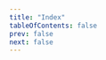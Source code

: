 ```yaml
---
title: "Index"
tableOfContents: false
prev: false
next: false
---
```



<NoteOfHowManyDictionariesAndLanguages simple={true} />

<LinkCard
  href="dictionaries/search"
  title="Search"
  description="Find what you need among all dictionaries."
/>

<LinkCard
  href="dictionaries/packages"
  title="Packages"
  description="Browse packages of hand-picked dictionaries by language."
/>
